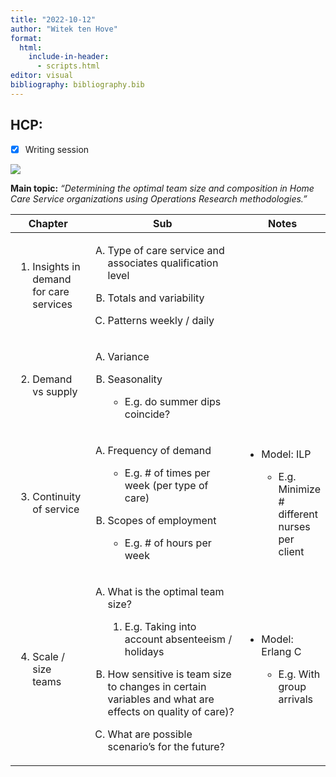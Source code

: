 ```yaml
---
title: "2022-10-12"
author: "Witek ten Hove"
format:
  html:
    include-in-header:
      - scripts.html
editor: visual
bibliography: bibliography.bib
---
```


## HCP:

-   [x] Writing session

![](images/20221013schrijfsessie.jpeg)

**Main topic:** *"Determining the optimal team size and composition in Home Care Service organizations using Operations Research methodologies."*

+------------------------------------------+----------------------------------------------------------------------------------------------------------+------------------------------------------------------+
| Chapter                                  | Sub                                                                                                      | Notes                                                |
+==========================================+==========================================================================================================+======================================================+
| 1.  Insights in demand for care services | A.  Type of care service and associates qualification level                                              |                                                      |
|                                          |                                                                                                          |                                                      |
|                                          | B.  Totals and variability                                                                               |                                                      |
|                                          |                                                                                                          |                                                      |
|                                          | C.  Patterns weekly / daily                                                                              |                                                      |
+------------------------------------------+----------------------------------------------------------------------------------------------------------+------------------------------------------------------+
| 2.  Demand vs supply                     | A.  Variance                                                                                             |                                                      |
|                                          |                                                                                                          |                                                      |
|                                          | B.  Seasonality                                                                                          |                                                      |
|                                          |                                                                                                          |                                                      |
|                                          |     -   E.g. do summer dips coincide?                                                                    |                                                      |
+------------------------------------------+----------------------------------------------------------------------------------------------------------+------------------------------------------------------+
| 3.  Continuity of service                | A.  Frequency of demand                                                                                  | -   Model: ILP                                       |
|                                          |                                                                                                          |                                                      |
|                                          |     -   E.g. \# of times per week (per type of care)                                                     |     -   E.g. Minimize \# different nurses per client |
|                                          |                                                                                                          |                                                      |
|                                          | B.  Scopes of employment                                                                                 |                                                      |
|                                          |                                                                                                          |                                                      |
|                                          |     -   E.g. \# of hours per week                                                                        |                                                      |
+------------------------------------------+----------------------------------------------------------------------------------------------------------+------------------------------------------------------+
| 4.  Scale / size teams                   | A.  What is the optimal team size?                                                                       | -   Model: Erlang C                                  |
|                                          |                                                                                                          |                                                      |
|                                          |     1.  E.g. Taking into account absenteeism / holidays                                                  |     -   E.g. With group arrivals                     |
|                                          |                                                                                                          |                                                      |
|                                          | B.  How sensitive is team size to changes in certain variables and what are effects on quality of care)? |                                                      |
|                                          |                                                                                                          |                                                      |
|                                          | C.  What are possible scenario's for the future?                                                         |                                                      |
+------------------------------------------+----------------------------------------------------------------------------------------------------------+------------------------------------------------------+
